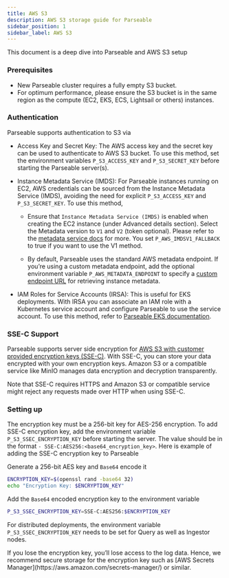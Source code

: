 ```yaml
---
title: AWS S3
description: AWS S3 storage guide for Parseable
sidebar_position: 1
sidebar_label: AWS S3
---
```


This document is a deep dive into Parseable and AWS S3 setup

### Prerequisites
- New Parseable cluster requires a fully empty S3 bucket.
- For optimum performance, please ensure the S3 bucket is in the same region as the compute (EC2, EKS, ECS, Lightsail or others) instances.

### Authentication
Parseable supports authentication to S3 via

- Access Key and Secret Key: The AWS access key and the secret key can be used to authenticate to AWS S3 bucket. To use this method, set the environment variables `P_S3_ACCESS_KEY` and `P_S3_SECRET_KEY` before starting the Parseable server(s).

- Instance Metadata Service (IMDS): For Parseable instances running on EC2, AWS credentials can be sourced from the Instance Metadata Service (IMDS), avoiding the need for explicit `P_S3_ACCESS_KEY` and `P_S3_SECRET_KEY`. To use this method,

  - Ensure that `Instance Metadata Service (IMDS)` is enabled when creating the EC2 instance (under Advanced details section). Select the Metadata version to `V1` and `V2` (token optional). Please refer to the [metadata service docs](https://docs.aws.amazon.com/sdkref/latest/guide/feature-imds-credentials.html) for more. You set `P_AWS_IMDSV1_FALLBACK` to true if you want to use the V1 method.

  - By default, Parseable uses the standard AWS metadata endpoint. If you’re using a custom metadata endpoint, add the optional environment variable `P_AWS_METADATA_ENDPOINT` to specify a [custom endpoint URL](https://docs.aws.amazon.com/sdkref/latest/guide/feature-imds-credentials.html) for retrieving instance metadata.

- IAM Roles for Service Accounts (IRSA): This is useful for EKS deployments. With IRSA you can associate an IAM role with a Kubernetes service account and configure Parseable to use the service account. To use this method, refer to [Parseable EKS documentation](/docs/admin-guide/installation/standalone/aws-eks).

### SSE-C Support
Parseable supports server side encryption for [AWS S3 with customer provided encryption keys (SSE-C)](https://docs.aws.amazon.com/AmazonS3/latest/userguide/ServerSideEncryptionCustomerKeys.html). With SSE-C, you can store your data encrypted with your own encryption keys. Amazon S3 or a compatible service like MinIO manages data encryption and decryption transparently.

Note that SSE-C requires HTTPS and Amazon S3 or compatible service might reject any requests made over HTTP when using SSE-C.

### Setting up
The encryption key must be a 256-bit key for AES-256 encryption. To add SSE-C encryption key, add the environment variable `P_S3_SSEC_ENCRYPTION_KEY` before starting the server. The value should be in the format `- SSE-C:AES256:<base64_encryption_key>`. Here is example of adding the SSE-C encryption key to Parseable

Generate a 256-bit AES key and `Base64` encode it

```bash
ENCRYPTION_KEY=$(openssl rand -base64 32)
echo "Encryption Key: $ENCRYPTION_KEY"
```

Add the `Base64` encoded encryption key to the environment variable

```bash
P_S3_SSEC_ENCRYPTION_KEY=SSE-C:AES256:$ENCRYPTION_KEY
```

For distributed deployments, the environment variable `P_S3_SSEC_ENCRYPTION_KEY` needs to be set for Query as well as Ingestor nodes.

<Callout type="info">
If you lose the encryption key, you’ll lose access to the log data. Hence, we recommend secure storage for the encryption key such as [AWS Secrets Manager](https://aws.amazon.com/secrets-manager/) or similar.
</Callout>